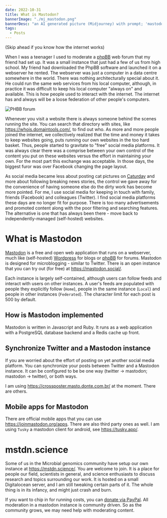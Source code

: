 ```yaml
---
date: 2022-10-31
title: What is Mastodon?
bannerImage: "./mj_mastodon.png"
bannerDesc: "an AI generated picture (Midjourney) with prompt; 'mastodon'. You can share and adapt this image following a CC BY-SA 4.0 licence"
tags:
  - Posts
---
```


(Skip ahead if you know how the internet works)

When I was a teenager I used to moderate a [phpBB](https://www.phpbb.com/) web forum that my friend had set up. It was a small instance that just had a few of us from high school. My friend had downloaded the PhpBB software and launched it on a webserver he rented. The webserver was just a computer in a data centre somewhere in the world. There was nothing architecturally special about it. He could run the same web services from his local computer, although, in practice it was difficult to keep his local computer "always on" and available. This is how people used to interact with the internet. The internet has and always will be a loose federation of other people's computers. 

![PHBB forum](./phpbb.png)

Whenever you visit a website there is always someone behind the scenes running the site. You can search that directory with sites, like https://whois.domaintools.com/, to find out who. As more and more people joined the internet, we collectively realized that the time and money it takes to keep websites going, puts running our own websites in the too hard basket. Thus, people started to gravitate to "free" social media platforms. It was always clear there was a comprise between your own control of the content you put on these websites versus the effort in maintaining your own. For the most part this exchange was acceptable. In those days, the biggest furor was over Facebook changing the page layout. 

As social media became less about posting cat pictures on [Caturday](https://knowyourmeme.com/memes/caturday) and more about following breaking news stories, the control we gave away for the convenience of having someone else do the dirty work has become more pointed. For me, I use social media for keeping in touch with family, friends (Facebook) and colleagues (Twitter). I find social media platforms these days are no longer fit for purpose. There is too many advertisements and promoted content along with the poor filtering and searching features. The alternative is one that has always been there - move back to independently-managed (self-hosted) websites. 

# What is Mastodon
[Mastodon](https://github.com/mastodon/mastodon) is a free and open web application that runs on a webserver, much like (self-hosted) [Wordpress](https://wordpress.org/) for blogs or [phpBB](https://www.phpbb.com/) for forums. Mastodon is designed for microblogging - similar to Twitter. There is an open instance that you can try out (for free) at https://mastodon.social/. 

Each instance is largely self-contained, although users can follow feeds and interact with users on other instances. A user's feeds are populated with people they explicitly follow (`Home`), people in the same instance (`Local`) and people in other instances (`Federated`). The character limit for each post is 500 by default.

## How is Mastodon implemented
Mastodon is written in Javascript and Ruby. It runs as a web application with a PostgreSQL database backend and a Redis cache up front. 

## Synchronize Twitter and a Mastodon instance
If you are worried about the effort of posting on yet another social media platform. You can synchronize your posts between Twitter and a Mastodon instance. It can be configured to be be one way (twitter -> mastodon; mastodon -> twitter), or both ways. 

I am using https://crossposter.masto.donte.com.br/ at the moment. There are others. 

## Mobile apps for Mastodon 
There are official mobile apps that you can use https://joinmastodon.org/apps. There are also third party ones as well. I am using `Tusky` a mastodon client for android, see https://tusky.app/. 

# mstdn.science
Some of us in the Microbial genomics community have setup our own instance at https://mstdn.science/. You are welcome to join. It is a place for people our field, scientists in general, and science enthusiasts to discuss research and topics surrounding our work. It is hosted on a small Digitalocean server, and I am still tweaking certain parts of it. The whole thing is in its infancy, and might just crash and burn.

If you want to chip in for running costs, you can [donate via PayPal](https://www.paypal.com/donate/?hosted_button_id=PT2Z39GS6NMA2). All moderation in a mastodon instance is community driven. So as the community grows, we may need help with moderating content.
